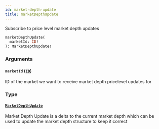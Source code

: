 ```yaml
---
id: market-depth-update
title: marketDepthUpdate
---
```



Subscribe to price level market depth updates

```graphql
marketDepthUpdate(
  marketId: ID!
): MarketDepthUpdate!
```


### Arguments

#### `marketId` ([`ID`](/docs/v0.47/graphql/scalars/id))

ID of the market we want to receive market depth pricelevel updates for


### Type

#### [`MarketDepthUpdate`](/docs/v0.47/graphql/objects/market-depth-update) 

Market Depth Update is a delta to the current market depth which can be used to update the
market depth structure to keep it correct




